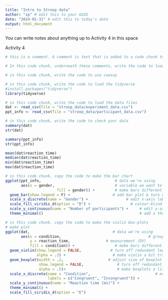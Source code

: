 ```yaml
---
title: "Intro to Stroop data"
author: "sp" # edit this to your GUID
date: "2024-01-31" # edit this to today's date
output: html_document
---
```


You can write notes about anything up to Activity 4 in this space


Activity 4

```r
# this is a comment. A comment is text that is added to a code chunk to help you remember what the code is doing and why. A comment starts with a hashtag # and R will ignore any comments when you run the code in that chunk. They're a useful way to add notes to yourself about your coding, we'll provide some comments for you but add your own!

# In this code chunk, underneath these comments, write the code to load the package beepr and then run the code. Be careful to ensure the code is within the code chunk and that you don't actually delete the backticks that end the code chunk

```


```r
# in this code chunk, write the code to use cowsay


```


```r
# in this code chunk, write the code to load the tidyverse 
#install.packages("tidyverse")
library(tidyverse)
```


```r
# in this code chunk, write the code to load the data files
dat <- read_csv(file = "stroop_data/experiment_data.csv")
ppt_info <- read_csv(file = "stroop_data/participant_data.csv")

```


```r
# in this code chunk, write the code to check your data
summary(dat)
str(dat)

summary(ppt_info)
str(ppt_info)

mean(dat$reaction_time)
median(dat$reaction_time)
min(dat$reaction_time)
max(dat$reaction_time)
```


```r
# in this code chunk, copy the code to make the bar chart
ggplot(ppt_info,                                 # data we're using
       aes(x = gender,                           # variable we want to show as bars
                       fill = gender)) +         # make bars different colours
  geom_bar(show.legend = F) +                   # add bar plot & turn off redundant legend
  scale_x_discrete(name = "Gender") +                 # edit x-axis label
  scale_fill_viridis_d(option = "D") +                  # colour-blind friendly
  scale_y_continuous(name = "Number of participants") +     # edit y-axis label
  theme_minimal()                                           # add a theme
```


```r
# in this code chunk, copy the code to make the violin box-plots
# make plot
ggplot(dat,                                     # data we're using
       aes(x = condition,                                       # grouping variable (IV)
           y = reaction_time,                # measurement (DV)
           fill = condition)) +                  # make bars different colours
  geom_violin(show.legend = FALSE,             # turn off redundant legend for colour
              alpha = .2) +                     # make violin a bit transparent
  geom_boxplot(width = .2,                    # adjust size of boxplot
               show.legend = FALSE,               # turn off redundant legend for colour
               alpha = .5)+                       # make boxplots a little transparent
  scale_x_discrete(name = "Condition",                             # edit x-axis labels
                   labels = c("Congruent", "Incongruent")) +
  scale_y_continuous(name = "Reaction time (ms)") +                      # edit y-axis labels
  theme_minimal() +                                                     # add a theme
  scale_fill_viridis_d(option = "E")                                   # colour-blind friendly colours
```

